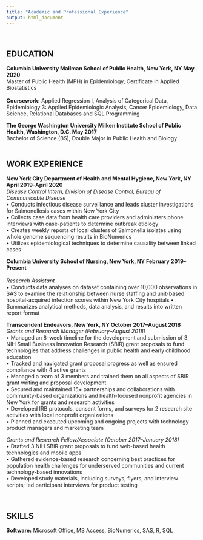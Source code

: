 ```yaml
---
title: "Academic and Professional Experience"
output: html_document
---
```

<br>

## EDUCATION	 
**Columbia University Mailman School of Public Health, New York, NY           May 2020** <br>
Master of Public Health (MPH) in Epidemiology, Certificate in Applied Biostatistics                                                             
<br>
**Coursework:** Applied Regression I, Analysis of Categorical Data, Epidemiology 3: Applied Epidemiologic Analysis, Cancer Epidemiology, Data Science, Relational Databases and SQL Programming

**The George Washington University Milken Institute School of Public Health, Washington, D.C. May 2017** <br>
Bachelor of Science (BS), Double Major in Public Health and Biology                                                                                 
<br>

## WORK EXPERIENCE 
**New York City Department of Health and Mental Hygiene, New York, NY  April 2019–April 2020** <br>
_Disease Control Intern, Division of Disease Control, Bureau of Communicable Disease_ <br>
•	Conducts infectious disease surveillance and leads cluster investigations for Salmonellosis cases within New York City <br>
•	Collects case data from health care providers and administers phone interviews with case-patients to determine outbreak etiology <br>
•	Creates weekly reports of local clusters of Salmonella isolates using whole genome sequencing results in BioNumerics <br>
•	Utilizes epidemiological techniques to determine causality between linked cases 

**Columbia University School of Nursing, New York, NY February 2019–Present ** <br>        
_Research Assistant_ <br>
•	Conducts data analyses on dataset containing over 10,000 observations in SAS to examine the relationship between nurse staffing and unit-based<br> hospital-acquired infection scores within New York City hospitals
•	Summarizes analytical methods, data analysis, and results into written report format <br>

**Transcendent Endeavors, New York, NY October 2017–August 2018** <br>
_Grants and Research Manager (February–August 2018)_ <br>
•	Managed an 8-week timeline for the development and submission of 3 NIH Small Business Innovation Research (SBIR) grant proposals to fund technologies that address challenges in public health and early childhood education <br>
•	Tracked and navigated grant proposal progress as well as ensured compliance with 4 active grants <br>
•	Managed a team of 3 members and trained them on all aspects of SBIR grant writing and proposal development <br>
•	Secured and maintained 15+ partnerships and collaborations with community-based organizations and health-focused nonprofit agencies in New York for grants and research activities <br>
•	Developed IRB protocols, consent forms, and surveys for 2 research site activities with local nonprofit organizations   <br>
•	Planned and executed upcoming and ongoing projects with technology product managers and marketing team
 
_Grants and Research Fellow/Associate (October 2017–January 2018)_                                                   
•	Drafted 3 NIH SBIR grant proposals to fund web-based health technologies and mobile apps <br>
•	Gathered evidence-based research concerning best practices for population health challenges for underserved communities and current technology-based innovations <br>
•	Developed study materials, including surveys, flyers, and interview scripts; led participant interviews for product testing
 
<br>

## SKILLS 
**Software:** Microsoft Office, MS Access, BioNumerics, SAS, R, SQL 
